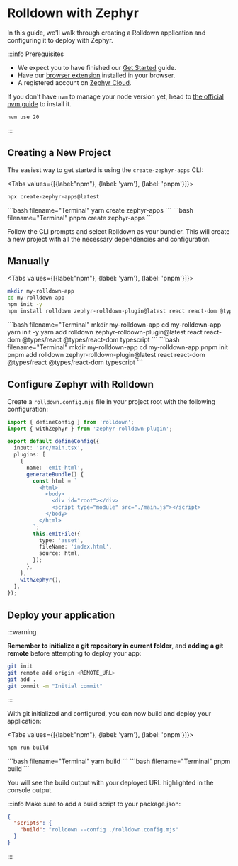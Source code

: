 
# Rolldown with Zephyr

<SourceCode href="https://github.com/ZephyrCloudIO/zephyr-examples/tree/main/examples/rolldown-app" />

In this guide, we'll walk through creating a Rolldown application and configuring it to deploy with Zephyr.

:::info Prerequisites

- We expect you to have finished our [Get Started](/general/get-started) guide.
- Have our [browser extension](https://chromewebstore.google.com/detail/zephyr-mission-control/liflhldchhinbaeplljlplhnbkdidedn) installed in your browser.
- A registered account on [Zephyr Cloud](https://app.zephyr-cloud.io).

If you don't have `nvm` to manage your node version yet, head to [the official nvm guide](https://github.com/nvm-sh/nvm) to install it.

```bash
nvm use 20 
```

:::

## Creating a New Project

The easiest way to get started is using the `create-zephyr-apps` CLI:

<Tabs values={[{label:"npm"}, {label: 'yarn'}, {label: 'pnpm'}]}>
<Tab>
```bash filename="Terminal"
npx create-zephyr-apps@latest
```
</Tab>
<Tab>
```bash filename="Terminal"
yarn create zephyr-apps
```
</Tab>
<Tab>
```bash filename="Terminal"
pnpm create zephyr-apps
```
</Tab>
</Tabs>

Follow the CLI prompts and select Rolldown as your bundler. This will create a new project with all the necessary dependencies and configuration.

## Manually

<Tabs values={[{label:"npm"}, {label: 'yarn'}, {label: 'pnpm'}]}>
<Tab>
```bash filename="Terminal"
mkdir my-rolldown-app
cd my-rolldown-app
npm init -y
npm install rolldown zephyr-rolldown-plugin@latest react react-dom @types/react @types/react-dom typescript
```
</Tab>
<Tab>
```bash filename="Terminal"
mkdir my-rolldown-app
cd my-rolldown-app
yarn init -y
yarn add rolldown zephyr-rolldown-plugin@latest react react-dom @types/react @types/react-dom typescript
```
</Tab>
<Tab>
```bash filename="Terminal"
mkdir my-rolldown-app
cd my-rolldown-app
pnpm init
pnpm add rolldown zephyr-rolldown-plugin@latest react react-dom @types/react @types/react-dom typescript
```
</Tab>
</Tabs>

## Configure Zephyr with Rolldown

Create a `rolldown.config.mjs` file in your project root with the following configuration:

```ts filename="rolldown.config.mjs"
import { defineConfig } from 'rolldown';
import { withZephyr } from 'zephyr-rolldown-plugin';

export default defineConfig({
  input: 'src/main.tsx',
  plugins: [
    {
      name: 'emit-html',
      generateBundle() {
        const html = `
          <html>
            <body>
              <div id="root"></div>
              <script type="module" src="./main.js"></script>
            </body>
          </html>
        `;
        this.emitFile({
          type: 'asset',
          fileName: 'index.html',
          source: html,
        });
      },
    },
    withZephyr(),
  ],
});
```

## Deploy your application

:::warning

**Remember to initialize a git repository in current folder**, and **adding a git remote** before attempting to deploy your app:

```bash
git init
git remote add origin <REMOTE_URL>
git add .
git commit -m "Initial commit"
```

:::

With git initialized and configured, you can now build and deploy your application:

<Tabs values={[{label:"npm"}, {label: 'yarn'}, {label: 'pnpm'}]}>
<Tab>
```bash filename="Terminal"
npm run build
```
</Tab>
<Tab>
```bash filename="Terminal"
yarn build
```
</Tab>
<Tab>
```bash filename="Terminal"
pnpm build
```
</Tab>
</Tabs>

<BuildAuthInfo />

You will see the build output with your deployed URL highlighted in the console output.

:::info
Make sure to add a build script to your package.json:

```json
{
  "scripts": {
    "build": "rolldown --config ./rolldown.config.mjs"
  }
}
```
:::
